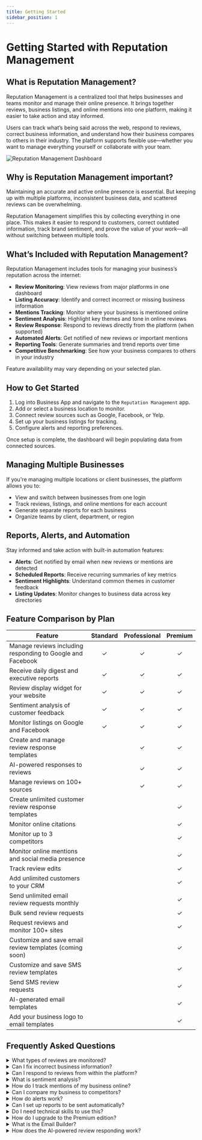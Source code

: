 ```yaml
---
title: Getting Started
sidebar_position: 1
---
```


# Getting Started with Reputation Management

## What is Reputation Management?
Reputation Management is a centralized tool that helps businesses and teams monitor and manage their online presence. It brings together reviews, business listings, and online mentions into one platform, making it easier to take action and stay informed.

Users can track what’s being said across the web, respond to reviews, correct business information, and understand how their business compares to others in their industry. The platform supports flexible use—whether you want to manage everything yourself or collaborate with your team.

![Reputation Management Dashboard](./img/dashboard-overview.png)

## Why is Reputation Management important?
Maintaining an accurate and active online presence is essential. But keeping up with multiple platforms, inconsistent business data, and scattered reviews can be overwhelming.

Reputation Management simplifies this by collecting everything in one place. This makes it easier to respond to customers, correct outdated information, track brand sentiment, and prove the value of your work—all without switching between multiple tools.

## What’s Included with Reputation Management?
Reputation Management includes tools for managing your business’s reputation across the internet:

- **Review Monitoring**: View reviews from major platforms in one dashboard
- **Listing Accuracy**: Identify and correct incorrect or missing business information
- **Mentions Tracking**: Monitor where your business is mentioned online
- **Sentiment Analysis**: Highlight key themes and tone in online reviews
- **Review Response**: Respond to reviews directly from the platform (when supported)
- **Automated Alerts**: Get notified of new reviews or important mentions
- **Reporting Tools**: Generate summaries and trend reports over time
- **Competitive Benchmarking**: See how your business compares to others in your industry

Feature availability may vary depending on your selected plan.

## How to Get Started
1. Log into Business App and navigate to the `Reputation Management` app.
2. Add or select a business location to monitor.
3. Connect review sources such as Google, Facebook, or Yelp.
4. Set up your business listings for tracking.
5. Configure alerts and reporting preferences.

Once setup is complete, the dashboard will begin populating data from connected sources.

## Managing Multiple Businesses
If you're managing multiple locations or client businesses, the platform allows you to:

- View and switch between businesses from one login
- Track reviews, listings, and online mentions for each account
- Generate separate reports for each business
- Organize teams by client, department, or region


## Reports, Alerts, and Automation
Stay informed and take action with built-in automation features:

- **Alerts**: Get notified by email when new reviews or mentions are detected
- **Scheduled Reports**: Receive recurring summaries of key metrics
- **Sentiment Highlights**: Understand common themes in customer feedback
- **Listing Updates**: Monitor changes to business data across key directories

## Feature Comparison by Plan

| Feature | Standard | Professional | Premium |
|--------|:--------:|:-------------:|:-------:|
| Manage reviews including responding to Google and Facebook | ✓ | ✓ | ✓ |
| Receive daily digest and executive reports | ✓ | ✓ | ✓ |
| Review display widget for your website | ✓ | ✓ | ✓ |
| Sentiment analysis of customer feedback | ✓ | ✓ | ✓ |
| Monitor listings on Google and Facebook | ✓ | ✓ | ✓ |
| Create and manage review response templates |  | ✓ | ✓ |
| AI-powered responses to reviews |  | ✓ | ✓ |
| Manage reviews on 100+ sources |  | ✓ | ✓ |
| Create unlimited customer review response templates |  |  | ✓ |
| Monitor online citations |  |  | ✓ |
| Monitor up to 3 competitors |  |  | ✓ |
| Monitor online mentions and social media presence |  |  | ✓ |
| Track review edits |  |  | ✓ |
| Add unlimited customers to your CRM |  |  | ✓ |
| Send unlimited email review requests monthly |  |  | ✓ |
| Bulk send review requests |  |  | ✓ |
| Request reviews and monitor 100+ sites |  |  | ✓ |
| Customize and save email review templates (coming soon) |  |  | ✓ |
| Customize and save SMS review templates |  |  | ✓ |
| Send SMS review requests |  |  | ✓ |
| AI-generated email templates |  |  | ✓ |
| Add your business logo to email templates |  |  | ✓ |


## Frequently Asked Questions 

<details>
<summary>What types of reviews are monitored?</summary>

Reputation Management pulls reviews from platforms like Google, Facebook, Yelp, TripAdvisor, and more.
</details>

<details>
<summary>Can I fix incorrect business information?</summary>

Yes, the platform shows you where business listings are incorrect or missing so you can update them.
</details>

<details>
<summary>Can I respond to reviews from within the platform?</summary>

Yes—if the review source allows it and is connected, you can respond directly.
</details>

<details>
<summary>What is sentiment analysis?</summary>

Sentiment analysis automatically evaluates the tone of reviews to identify overall trends.
</details>

<details>
<summary>How do I track mentions of my business online?</summary>

Mentions from blogs, news sites, and public social posts are automatically tracked.
</details>

<details>
<summary>Can I compare my business to competitors?</summary>

Yes. Competitive benchmarking shows how your ratings and visibility compare to others in your industry.
</details>

<details>
<summary>How do alerts work?</summary>

You'll receive an email alert when a new review, listing change, or significant mention is found.
</details>

<details>
<summary>Can I set up reports to be sent automatically?</summary>

Yes. Reports can be scheduled to send weekly or monthly to your email.
</details>

<details>
<summary>Do I need technical skills to use this?</summary>

No. The interface is designed to be accessible for all users, with no technical setup required.
</details>

<details>
<summary>How do I upgrade to the Premium edition?</summary>

If you are currently on the **Standard** edition, you will first need to upgrade to Pro, and then to Premium.

If you are currently on the **Pro** edition, you can upgrade directly to Premium.
</details>

<details>
<summary>What is the Email Builder?</summary>

The Email Builder is a feature exclusive to Premium edition that allows you to easily create and send professional email campaigns to your customers.
</details>

<details>
<summary>How does the AI-powered review responding work?</summary>

With Premium edition, you can use AI to automatically generate personalized responses to customer reviews. The AI takes into account the content of the review, your business information, and best practices for review management to create appropriate responses that you can edit before posting.
</details>
